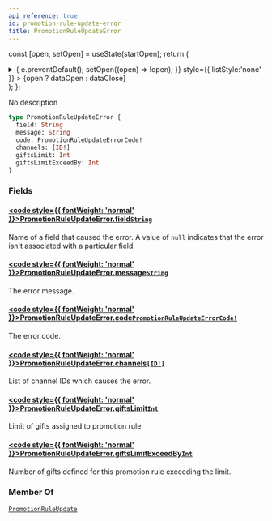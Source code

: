 ```yaml
---
api_reference: true
id: promotion-rule-update-error
title: PromotionRuleUpdateError
---
```






const [open, setOpen] = useState(startOpen);
return (
<details {...(open ? { open: true } : {})} className="details" style={{ border:'none', boxShadow:'none', background:'var(--ifm-background-color)' }}>
<summary
onClick={(e) => {
e.preventDefault();
setOpen((open) => !open);
}}
style={{ listStyle:'none' }} >
{open ? dataOpen : dataClose}
</summary>
{open && children}
</details>
);
};

No description

```graphql
type PromotionRuleUpdateError {
  field: String
  message: String
  code: PromotionRuleUpdateErrorCode!
  channels: [ID!]
  giftsLimit: Int
  giftsLimitExceedBy: Int
}
```

### Fields

#### [<code style={{ fontWeight: 'normal' }}>PromotionRuleUpdateError.<b>field</b></code>](#)<Bullet />[`String`](../../../api-reference/miscellaneous/scalars/string.mdx) <Badge class="badge badge--secondary" text="scalar"/> <Badge class="badge badge--secondary" text="miscellaneous"/>

Name of a field that caused the error. A value of `null` indicates that the error isn't associated with a particular field.

#### [<code style={{ fontWeight: 'normal' }}>PromotionRuleUpdateError.<b>message</b></code>](#)<Bullet />[`String`](../../../api-reference/miscellaneous/scalars/string.mdx) <Badge class="badge badge--secondary" text="scalar"/> <Badge class="badge badge--secondary" text="miscellaneous"/>

The error message.

#### [<code style={{ fontWeight: 'normal' }}>PromotionRuleUpdateError.<b>code</b></code>](#)<Bullet />[`PromotionRuleUpdateErrorCode!`](../../../api-reference/miscellaneous/enums/promotion-rule-update-error-code.mdx) <Badge class="badge badge--secondary" text="non-null"/> <Badge class="badge badge--secondary" text="enum"/> <Badge class="badge badge--secondary" text="miscellaneous"/>

The error code.

#### [<code style={{ fontWeight: 'normal' }}>PromotionRuleUpdateError.<b>channels</b></code>](#)<Bullet />[`[ID!]`](../../../api-reference/miscellaneous/scalars/id.mdx) <Badge class="badge badge--secondary" text="list"/> <Badge class="badge badge--secondary" text="scalar"/> <Badge class="badge badge--secondary" text="miscellaneous"/>

List of channel IDs which causes the error.

#### [<code style={{ fontWeight: 'normal' }}>PromotionRuleUpdateError.<b>giftsLimit</b></code>](#)<Bullet />[`Int`](../../../api-reference/miscellaneous/scalars/int.mdx) <Badge class="badge badge--secondary" text="scalar"/> <Badge class="badge badge--secondary" text="miscellaneous"/>

Limit of gifts assigned to promotion rule.

#### [<code style={{ fontWeight: 'normal' }}>PromotionRuleUpdateError.<b>giftsLimitExceedBy</b></code>](#)<Bullet />[`Int`](../../../api-reference/miscellaneous/scalars/int.mdx) <Badge class="badge badge--secondary" text="scalar"/> <Badge class="badge badge--secondary" text="miscellaneous"/>

Number of gifts defined for this promotion rule exceeding the limit.

### Member Of

[`PromotionRuleUpdate`](../../../api-reference/discounts/objects/promotion-rule-update.mdx) <Badge class="badge badge--secondary" text="object"/>
